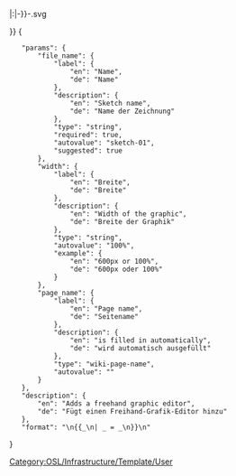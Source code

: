<includeonly>{{Template:Helper/UI/VE/Visible
|icon=highlight
|content=Sketch ''{{{file_name}}}''
}}
{{Template:Helper/UI/VE/Hidden 
|content=<div class="SvgEdit" style="width: {{{width|100%}}}; height: 500px;">{{#replace:{{#replace: {{{page_name}}}|/|-}}|:|-}}-{{{file_name}}}.svg</div>
}}</includeonly><noinclude>[[Category:OSL/Infrastructure/Template/User]]
<templatedata>
{
	"params": {
		"file_name": {
			"label": {
				"en": "Name",
				"de": "Name"
			},
			"description": {
				"en": "Sketch name",
				"de": "Name der Zeichnung"
			},
			"type": "string",
			"required": true,
			"autovalue": "sketch-01",
			"suggested": true
		},
		"width": {
			"label": {
				"en": "Breite",
				"de": "Breite"
			},
			"description": {
				"en": "Width of the graphic",
				"de": "Breite der Graphik"
			},
			"type": "string",
			"autovalue": "100%",
			"example": {
				"en": "600px or 100%",
				"de": "600px oder 100%"
			}
		},
		"page_name": {
			"label": {
				"en": "Page name",
				"de": "Seitename"
			},
			"description": {
				"en": "is filled in automatically",
				"de": "wird automatisch ausgefüllt"
			},
			"type": "wiki-page-name",
			"autovalue": "{{subst:FULLPAGENAME}}"
		}
	},
	"description": {
		"en": "Adds a freehand graphic editor",
		"de": "Fügt einen Freihand-Grafik-Editor hinzu"
	},
	"format": "\n{{_\n| _ = _\n}}\n"
}
</templatedata>
</noinclude>